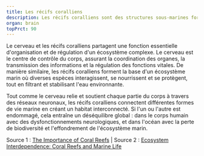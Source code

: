 ---
title: Les récifs coralliens
description: Les récifs coralliens sont des structures sous-marines formées par l'accumulation de coraux vivants et morts, abritant une biodiversité marine exceptionnelle et jouant un rôle crucial dans la protection des côtes et la régulation des écosystèmes marins.
organ: brain
topPrct: 90
---
Le cerveau et les récifs coralliens partagent une fonction essentielle d'organisation et de régulation d'un écosystème complexe. Le cerveau est le centre de contrôle du corps, assurant la coordination des organes, la transmission des informations et la régulation des fonctions vitales. De manière similaire, les récifs coralliens forment la base d'un écosystème marin où diverses espèces interagissent, se nourrissent et se protègent, tout en filtrant et stabilisant l'eau environnante.

Tout comme le cerveau relie et soutient chaque partie du corps à travers des réseaux neuronaux, les récifs coralliens connectent différentes formes de vie marine en créant un habitat interconnecté. Si l'un ou l'autre est endommagé, cela entraîne un déséquilibre global : dans le corps humain avec des dysfonctionnements neurologiques, et dans l'océan avec la perte de biodiversité et l'effondrement de l'écosystème marin.

Source 1 : [The Importance of Coral Reefs](https://www.unep.org) | Source 2 : [Ecosystem Interdependence: Coral Reefs and Marine Life](https://ocean.si.edu)
